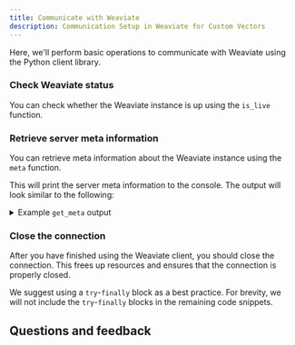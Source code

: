 ```yaml
---
title: Communicate with Weaviate
description: Communication Setup in Weaviate for Custom Vectors
---
```



Here, we'll perform basic operations to communicate with Weaviate using the Python client library.

### <i class="fa-solid fa-code"></i> Check Weaviate status

You can check whether the Weaviate instance is up using the `is_live` function.

<FilteredTextBlock
  text={PyCode}
  startMarker="# PollLiveness"
  endMarker="# END PollLiveness"
  language="py"
/>

### <i class="fa-solid fa-code"></i> Retrieve server meta information

You can retrieve meta information about the Weaviate instance using the `meta` function.

<FilteredTextBlock
  text={PyCode}
  startMarker="# GetMeta"
  endMarker="# END GetMeta"
  language="py"
/>

This will print the server meta information to the console. The output will look similar to the following:

<details>
  <summary>Example <code>get_meta</code> output</summary>

<FilteredTextBlock
  text={PyCode}
  startMarker="# OutputGetMeta"
  endMarker="# END OutputGetMeta"
  language="py"
/>
</details>

### <i class="fa-solid fa-code"></i> Close the connection

After you have finished using the Weaviate client, you should close the connection. This frees up resources and ensures that the connection is properly closed.

We suggest using a `try`-`finally` block as a best practice. For brevity, we will not include the `try`-`finally` blocks in the remaining code snippets.

<FilteredTextBlock
  text={PyCode}
  startMarker="# TryFinallyCloseDemo"
  endMarker="# END TryFinallyCloseDemo"
  language="py"
/>

## Questions and feedback


<DocsFeedback/>
